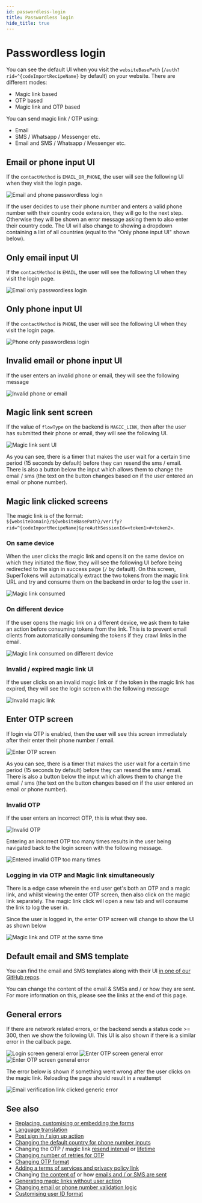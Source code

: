 ```yaml
---
id: passwordless-login
title: Passwordless login
hide_title: true
---
```


<!-- COPY DOCS -->
<!-- ./thirdpartypasswordless/pre-built-ui/further-reading/passwordless-login.mdx -->

# Passwordless login

You can see the default UI when you visit the `websiteBasePath` (`/auth?rid=^{codeImportRecipeName}` by default) on your website. There are different modes:
- Magic link based
- OTP based
- Magic link and OTP based

You can send magic link / OTP using:
- Email
- SMS / Whatsapp / Messenger etc.
- Email and SMS / Whatsapp / Messenger etc.

## Email or phone input UI

If the `contactMethod` is `EMAIL_OR_PHONE`, the user will see the following UI when they visit the login page.

<img src="/img/^{codeImportRecipeName}-email-phone.png" alt="Email and phone passwordless login" />

If the user decides to use their phone number and enters a valid phone number with their country code extension, they will go to the next step. Otherwise they will be shown an error message asking them to also enter their country code. The UI will also change to showing a dropdown containing a list of all countries (equal to the "Only phone input UI" shown below).

## Only email input UI
If the `contactMethod` is `EMAIL`, the user will see the following UI when they visit the login page.

<img src="/img/^{codeImportRecipeName}-email.png" alt="Email only passwordless login" />

## Only phone input UI
If the `contactMethod` is `PHONE`, the user will see the following UI when they visit the login page.

<img src="/img/^{codeImportRecipeName}-phone.png" alt="Phone only passwordless login" />

## Invalid email or phone input UI
If the user enters an invalid phone or email, they will see the following message

<img src="/img/^{codeImportRecipeName}-invalid-phone-email.png" alt="Invalid phone or email" />

## Magic link sent screen

If the value of `flowType` on the backend is `MAGIC_LINK`, then after the user has submitted their phone or email, they will see the following UI.

<img src="/img/magic-link-sent.png" alt="Magic link sent UI" />

As you can see, there is a timer that makes the user wait for a certain time period (15 seconds by default) before they can resend the sms / email. There is also a button below the input which allows them to change the email / sms (the text on the button changes based on if the user entered an email or phone number).

## Magic link clicked screens

The magic link is of the format: `${websiteDomain}/${websiteBasePath}/verify?rid=^{codeImportRecipeName}&preAuthSessionId=<token1>#<token2>`.

### On same device
When the user clicks the magic link and opens it on the same device on which they initiated the flow, they will see the following UI before being redirected to the sign in success page (`/` by default). On this screen, SuperTokens will automatically extract the two tokens from the magic link URL and try and consume them on the backend in order to log the user in.

<img src="/img/magic-link-clicked.png" alt="Magic link consumed" />

### On different device

If the user opens the magic link on a different device, we ask them to take an action before consuming tokens from the link. This is to prevent email clients from automatically consuming the tokens if they crawl links in the email.

<img src="/img/magic-link-clicked-different-device.png" alt="Magic link consumed on different device" />

### Invalid / expired magic link UI

If the user clicks on an invalid magic link or if the token in the magic link has expired, they will see the login screen with the following message

<img src="/img/^{codeImportRecipeName}-magic-link-expired.png" alt="Invalid magic link" />

## Enter OTP screen

If login via OTP is enabled, then the user will see this screen immediately after their enter their phone number / email.

<img src="/img/enter-otp-screen.png" alt="Enter OTP screen" />

As you can see, there is a timer that makes the user wait for a certain time period (15 seconds by default) before they can resend the sms / email. There is also a button below the input which allows them to change the email / sms (the text on the button changes based on if the user entered an email or phone number).

### Invalid OTP

If the user enters an incorrect OTP, this is what they see.

<img src="/img/enter-otp-invalid.png" alt="Invalid OTP" />

Entering an incorrect OTP too many times results in the user being navigated back to the login screen with the following message.

<img src="/img/^{codeImportRecipeName}-too-many-otp-tries.png" alt="Entered invalid OTP too many times" />

### Logging in via OTP and Magic link simultaneously 

There is a edge case wherein the end user get's both an OTP and a magic link, and whilst viewing the enter OTP screen, then also click on the magic link separately. The magic link click will open a new tab and will consume the link to log the user in. 

Since the user is logged in, the enter OTP screen will change to show the UI as shown below

<img src="/img/otp-magic-link-same-time.png" alt="Magic link and OTP at the same time" />

## Default email and SMS template

You can find the email and SMS templates along with their UI [in one of our GitHub repos](https://github.com/supertokens/email-sms-templates).

You can change the content of the email & SMSs and / or how they are sent. For more information on this, please see the links at the end of this page.

## General errors

If there are network related errors, or the backend sends a status code >= 300, then we show the following UI. This UI is also shown if there is a similar error in the callback page.

<img src="/img/^{codeImportRecipeName}-passwordless-general-error.png" alt="Login screen general error" />

<img src="/img/enter-otp-error.png" alt="Enter OTP screen general error" />

<img src="/img/magic-link-sent-error.png" alt="Enter OTP screen general error" />

The error below is shown if something went wrong after the user clicks on the magic link. Reloading the page should result in a reattempt

<img src="/img/email-verification-link-generic-error.png" alt="Email verification link clicked generic error" />

## See also

- [Replacing, customising or embedding the forms](../../common-customizations/embed-sign-in-up-form)
- [Language translation](../../common-customizations/translations)
- [Post sign in / sign up action](../../common-customizations/handling-signinup-success)
- [Changing the default country for phone number inputs](../../common-customizations/sign-in-up/default-country)
- Changing the OTP / magic link [resend interval](../../common-customizations/sign-in-up/resend-time-gap) or [lifetime](../../common-customizations/change-code-lifetime)
- [Changing number of retries for OTP](../../common-customizations/sign-in-up/change-maximum-retries)
- [Changing OTP format](../../common-customizations/sign-in-up/change-otp-format)
- [Adding a terms of services and privacy policy link](../../common-customizations/sign-in-up/toc-privacypolicy)
- Changing [the content of](../../email-delivery/about) or how [emails and / or SMS are sent](../../email-delivery/about)
- [Generating magic links without user action](../../common-customizations/generating-magic-link-manually)
- [Changing email or phone number validation logic](../../common-customizations/sign-in-up/change-email-phone-validation)
- [Customising user ID format](../../common-customizations/userid-format)